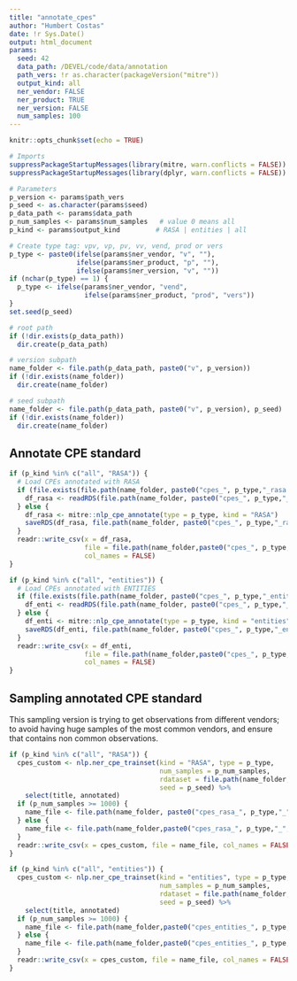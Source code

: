 ```yaml
---
title: "annotate_cpes"
author: "Humbert Costas"
date: !r Sys.Date()
output: html_document
params:
  seed: 42
  data_path: /DEVEL/code/data/annotation
  path_vers: !r as.character(packageVersion("mitre"))
  output_kind: all
  ner_vendor: FALSE
  ner_product: TRUE
  ner_version: FALSE
  num_samples: 100
---
```


```r
knitr::opts_chunk$set(echo = TRUE)

# Imports
suppressPackageStartupMessages(library(mitre, warn.conflicts = FALSE))
suppressPackageStartupMessages(library(dplyr, warn.conflicts = FALSE))

# Parameters
p_version <- params$path_vers
p_seed <- as.character(params$seed)
p_data_path <- params$data_path
p_num_samples <- params$num_samples   # value 0 means all
p_kind <- params$output_kind         # RASA | entities | all

# Create type tag: vpv, vp, pv, vv, vend, prod or vers
p_type <- paste0(ifelse(params$ner_vendor, "v", ""),
                 ifelse(params$ner_product, "p", ""),
                 ifelse(params$ner_version, "v", ""))
if (nchar(p_type) == 1) {
  p_type <- ifelse(params$ner_vendor, "vend",
                   ifelse(params$ner_product, "prod", "vers"))
}
set.seed(p_seed)
```

```r
# root path
if (!dir.exists(p_data_path))
  dir.create(p_data_path)

# version subpath
name_folder <- file.path(p_data_path, paste0("v", p_version))
if (!dir.exists(name_folder))
  dir.create(name_folder)

# seed subpath
name_folder <- file.path(p_data_path, paste0("v", p_version), p_seed)
if (!dir.exists(name_folder))
  dir.create(name_folder)
```

## Annotate CPE standard

```r
if (p_kind %in% c("all", "RASA")) {
  # Load CPEs annotated with RASA
  if (file.exists(file.path(name_folder, paste0("cpes_", p_type,"_rasa.rds")))) {
    df_rasa <- readRDS(file.path(name_folder, paste0("cpes_", p_type,"_rasa.rds")))
  } else {
    df_rasa <- mitre::nlp_cpe_annotate(type = p_type, kind = "RASA")
    saveRDS(df_rasa, file.path(name_folder, paste0("cpes_", p_type,"_rasa.rds")))
  }
  readr::write_csv(x = df_rasa,
                   file = file.path(name_folder,paste0("cpes_", p_type,"_rasa.csv")),
                   col_names = FALSE)
}

if (p_kind %in% c("all", "entities")) {
  # Load CPEs annotated with ENTITIES
  if (file.exists(file.path(name_folder, paste0("cpes_", p_type,"_entities.rds")))) {
    df_enti <- readRDS(file.path(name_folder, paste0("cpes_", p_type,"_entities.rds")))
  } else {
    df_enti <- mitre::nlp_cpe_annotate(type = p_type, kind = "entities")
    saveRDS(df_enti, file.path(name_folder, paste0("cpes_", p_type,"_entities.rds")))
  }
  readr::write_csv(x = df_enti,
                   file = file.path(name_folder,paste0("cpes_", p_type,"_entities.csv")),
                   col_names = FALSE)
}
```

## Sampling annotated CPE standard

This sampling version is trying to get observations from different
vendors; to avoid having huge samples of the most common vendors, and ensure 
that contains non common observations.

```r

if (p_kind %in% c("all", "RASA")) {
  cpes_custom <- nlp.ner_cpe_trainset(kind = "RASA", type = p_type,
                                      num_samples = p_num_samples,
                                      rdataset = file.path(name_folder, paste0("cpes_", p_type,"_rasa.rds")),
                                      seed = p_seed) %>%
    select(title, annotated)
  if (p_num_samples >= 1000) {
    name_file <- file.path(name_folder, paste0("cpes_rasa_", p_type,"_", round(p_num_samples / 1000, 1), "k.csv"))
  } else {
    name_file <- file.path(name_folder,paste0("cpes_rasa_", p_type,"_", p_num_samples, ".csv"))
  }
  readr::write_csv(x = cpes_custom, file = name_file, col_names = FALSE)
}

if (p_kind %in% c("all", "entities")) {
  cpes_custom <- nlp.ner_cpe_trainset(kind = "entities", type = p_type,
                                      num_samples = p_num_samples,
                                      rdataset = file.path(name_folder, paste0("cpes_", p_type,"_entities.rds")),
                                      seed = p_seed) %>%
    select(title, annotated)
  if (p_num_samples >= 1000) {
    name_file <- file.path(name_folder,paste0("cpes_entities_", p_type,"_", round(p_num_samples / 1000, 1), "k.csv"))
  } else {
    name_file <- file.path(name_folder,paste0("cpes_entities_", p_type,"_", p_num_samples, ".csv"))
  }
  readr::write_csv(x = cpes_custom, file = name_file, col_names = FALSE)
}

```
